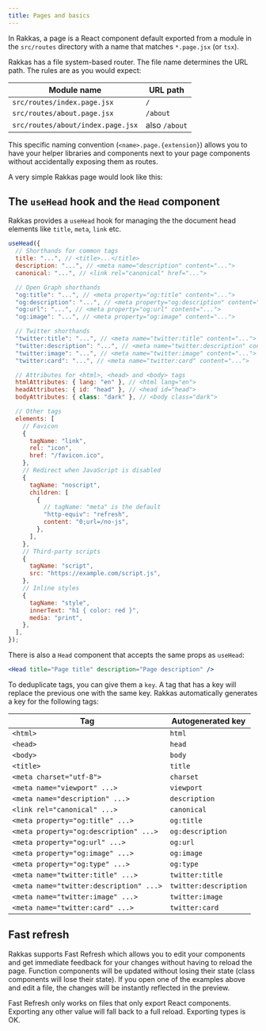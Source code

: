```yaml
---
title: Pages and basics
---
```


In Rakkas, a page is a React component default exported from a module in the `src/routes` directory with a name that matches `*.page.jsx` (or `tsx`).

Rakkas has a file system-based router. The file name determines the URL path. The rules are as you would expect:

| Module name                       | URL path      |
| --------------------------------- | ------------- |
| `src/routes/index.page.jsx`       | `/`           |
| `src/routes/about.page.jsx`       | `/about`      |
| `src/routes/about/index.page.jsx` | also `/about` |

This specific naming convention (`<name>.page.{extension}`) allows you to have your helper libraries and components next to your page components without accidentally exposing them as routes.

A very simple Rakkas page would look like this:

<CodeViewer name="guide-samples" />

## The `useHead` hook and the `Head` component

Rakkas provides a `useHead` hook for managing the the document head elements like `title`, `meta`, `link` etc.

```jsx
useHead({
  // Shorthands for common tags
  title: "...", // <title>...</title>
  description: "...", // <meta name="description" content="...">
  canonical: "...", // <link rel="canonical" href="...">

  // Open Graph shorthands
  "og:title": "...", // <meta property="og:title" content="...">
  "og:description": "...", // <meta property="og:description" content="...">
  "og:url": "...", // <meta property="og:url" content="...">
  "og:image": "...", // <meta property="og:image" content="...">

  // Twitter shorthands
  "twitter:title": "...", // <meta name="twitter:title" content="...">
  "twitter:description": "...", // <meta name="twitter:description" content="...">
  "twitter:image": "...", // <meta name="twitter:image" content="...">
  "twitter:card": "...", // <meta name="twitter:card" content="...">

  // Attributes for <html>, <head> and <body> tags
  htmlAttributes: { lang: "en" }, // <html lang="en">
  headAttributes: { id: "head" }, // <head id="head">
  bodyAttributes: { class: "dark" }, // <body class="dark">

  // Other tags
  elements: [
    // Favicon
    {
      tagName: "link",
      rel: "icon",
      href: "/favicon.ico",
    },
    // Redirect when JavaScript is disabled
    {
      tagName: "noscript",
      children: [
        {
          // tagName: "meta" is the default
          "http-equiv": "refresh",
          content: "0;url=/no-js",
        },
      ],
    },
    // Third-party scripts
    {
      tagName: "script",
      src: "https://example.com/script.js",
    },
    // Inline styles
    {
      tagName: "style",
      innerText: "h1 { color: red }",
      media: "print",
    },
  ],
});
```

There is also a `Head` component that accepts the same props as `useHead`:

```jsx
<Head title="Page title" description="Page description" />
```

To deduplicate tags, you can give them a `key`. A tag that has a key will replace the previous one with the same key. Rakkas automatically generates a key for the following tags:

| Tag                                     | Autogenerated key     |
| --------------------------------------- | --------------------- |
| `<html>`                                | `html`                |
| `<head>`                                | `head`                |
| `<body>`                                | `body`                |
| `<title>`                               | `title`               |
| `<meta charset="utf-8">`                | `charset`             |
| `<meta name="viewport" ...>`            | `viewport`            |
| `<meta name="description" ...>`         | `description`         |
| `<link rel="canonical" ...>`            | `canonical`           |
| `<meta property="og:title" ...>`        | `og:title`            |
| `<meta property="og:description" ...>`  | `og:description`      |
| `<meta property="og:url" ...>`          | `og:url`              |
| `<meta property="og:image" ...>`        | `og:image`            |
| `<meta property="og:type" ...>`         | `og:type`             |
| `<meta name="twitter:title" ...>`       | `twitter:title`       |
| `<meta name="twitter:description" ...>` | `twitter:description` |
| `<meta name="twitter:image" ...>`       | `twitter:image`       |
| `<meta name="twitter:card" ...>`        | `twitter:card`        |

## Fast refresh

Rakkas supports Fast Refresh which allows you to edit your components and get immediate feedback for your changes without having to reload the page. Function components will be updated without losing their state (class components will lose their state). If you open one of the examples above and edit a file, the changes will be instantly reflected in the preview.

Fast Refresh only works on files that only export React components. Exporting any other value will fall back to a full reload. Exporting types is OK.

```

```
